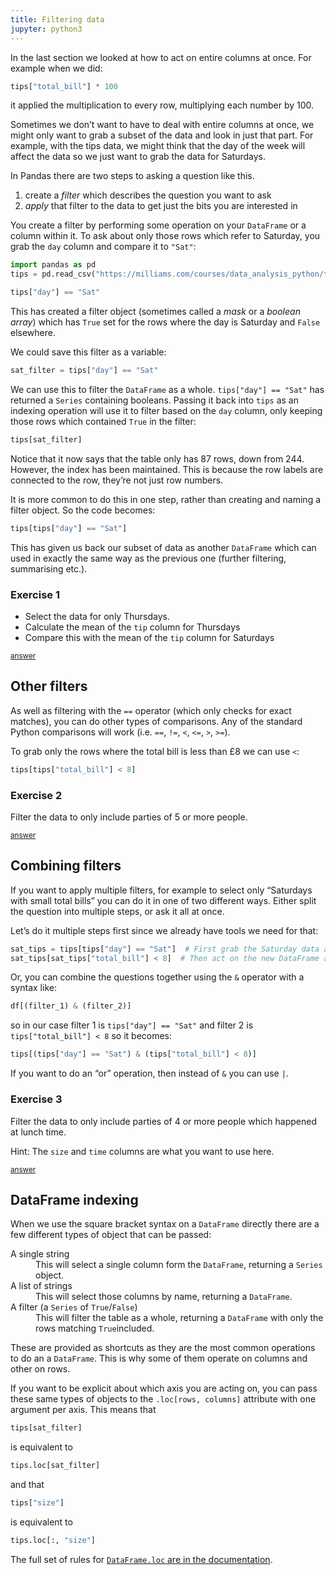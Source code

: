 ```yaml
---
title: Filtering data
jupyter: python3
---
```




In the last section we looked at how to act on entire columns at once. For example when we did:

```python
tips["total_bill"] * 100
```

it applied the multiplication to every row, multiplying each number by 100.

Sometimes we don't want to have to deal with entire columns at once, we might only want to grab a subset of the data and look in just that part. For example, with the tips data, we might think that the day of the week will affect the data so we just want to grab the data for Saturdays.

In Pandas there are two steps to asking a question like this.

1. create a *filter* which describes the question you want to ask
2. *apply* that filter to the data to get just the bits you are interested in

You create a filter by performing some operation on your `DataFrame` or a column within it. To ask about only those rows which refer to Saturday, you grab the `day` column and compare it to `"Sat"`:

```python
import pandas as pd
tips = pd.read_csv("https://milliams.com/courses/data_analysis_python/tips.csv")
```

```python
tips["day"] == "Sat"
```

This has created a filter object (sometimes called a *mask* or a *boolean array*) which has `True` set for the rows where the day is Saturday and `False` elsewhere.

We could save this filter as a variable:

```python
sat_filter = tips["day"] == "Sat"
```

We can use this to filter the `DataFrame` as a whole. `tips["day"] == "Sat"` has returned a `Series` containing booleans. Passing it back into `tips` as an indexing operation will use it to filter based on the `day` column, only keeping those rows which contained `True` in the filter:

```python
tips[sat_filter]
```

Notice that it now says that the table only has 87 rows, down from 244. However, the index has been maintained. This is because the row labels are connected to the row, they're not just row numbers.

It is more common to do this in one step, rather than creating and naming a filter object. So the code becomes:

```python
tips[tips["day"] == "Sat"]
```

This has given us back our subset of data as another `DataFrame` which can used in exactly the same way as the previous one (further filtering, summarising etc.).

### Exercise 1

- Select the data for only Thursdays.
- Calculate the mean of the `tip` column for Thursdays
- Compare this with the mean of the `tip` column for Saturdays

[<small>answer</small>](answer_filtering_tip_day.ipynb)

## Other filters

As well as filtering with the `==` operator (which only checks for exact matches), you can do other types of comparisons. Any of the standard Python comparisons will work (i.e. `==`, `!=`, `<`, `<=`, `>`, `>=`).

To grab only the rows where the total bill is less than £8 we can use `<`:

```python
tips[tips["total_bill"] < 8]
```

### Exercise 2

Filter the data to only include parties of 5 or more people.

[<small>answer</small>](answer_filtering_party_size.ipynb)

## Combining filters

If you want to apply multiple filters, for example to select only "Saturdays with small total bills" you can do it in one of two different ways. Either split the question into multiple steps, or ask it all at once.

Let's do it multiple steps first since we already have tools we need for that:

```python
sat_tips = tips[tips["day"] == "Sat"]  # First grab the Saturday data and save it as a variable
sat_tips[sat_tips["total_bill"] < 8]  # Then act on the new DataFrame as use it as before
```

Or, you can combine the questions together using the `&` operator with a syntax like:

```python
df[(filter_1) & (filter_2)]
```

so in our case filter 1 is `tips["day"] == "Sat"` and filter 2 is `tips["total_bill"] < 8` so it becomes:

```python
tips[(tips["day"] == "Sat") & (tips["total_bill"] < 8)]
```

If you want to do an "or" operation, then instead of `&` you can use `|`.

### Exercise 3

Filter the data to only include parties of 4 or more people which happened at lunch time.

Hint: The `size` and `time` columns are what you want to use here.

[<small>answer</small>](answer_filtering_combined.ipynb)

## DataFrame indexing

When we use the square bracket syntax on a `DataFrame` directly there are a few different types of object that can be passed:

<dl>
<dt>A single string</dt>
<dd>This will select a single column form the <code>DataFrame</code>, returning a <code>Series</code> object.</dd>
<dt>A list of strings</dt>
<dd>This will select those columns by name, returning a <code>DataFrame</code>.</dd>
<dt>A filter (a <code>Series</code> of <code>True</code>/<code>False</code>)</dt>
<dd>This will filter the table as a whole, returning a <code>DataFrame</code> with only the rows matching <code>True</code>included.</dd>
</dl>

These are provided as shortcuts as they are the most common operations to do an a `DataFrame`. This is why some of them operate on columns and other on rows.

If you want to be explicit about which axis you are acting on, you can pass these same types of objects to the `.loc[rows, columns]` attribute with one argument per axis. This means that

```python
tips[sat_filter]
```

is equivalent to
```python
tips.loc[sat_filter]
```

and that
```python
tips["size"]
```

is equivalent to
```python
tips.loc[:, "size"]
```

The full set of rules for [`DataFrame.loc` are in the documentation](https://pandas.pydata.org/docs/reference/api/pandas.DataFrame.loc.html).

